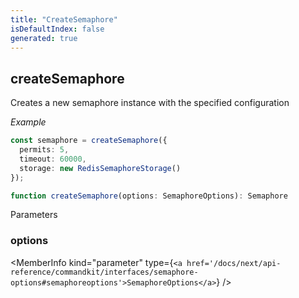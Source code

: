 ```yaml
---
title: "CreateSemaphore"
isDefaultIndex: false
generated: true
---
```



<!-- This file was generated from the CommandKit source. Do not modify. Instead, re-run the "docgen" script -->


## createSemaphore

<GenerationInfo sourceFile="packages/commandkit/src/utils/useful-stuff/semaphore.ts" sourceLine="330" packageName="commandkit" />

Creates a new semaphore instance with the specified configuration



*Example*

```typescript
const semaphore = createSemaphore({
  permits: 5,
  timeout: 60000,
  storage: new RedisSemaphoreStorage()
});
```

```ts title="Signature"
function createSemaphore(options: SemaphoreOptions): Semaphore
```
Parameters

### options

<MemberInfo kind="parameter" type={`<a href='/docs/next/api-reference/commandkit/interfaces/semaphore-options#semaphoreoptions'>SemaphoreOptions</a>`} />


